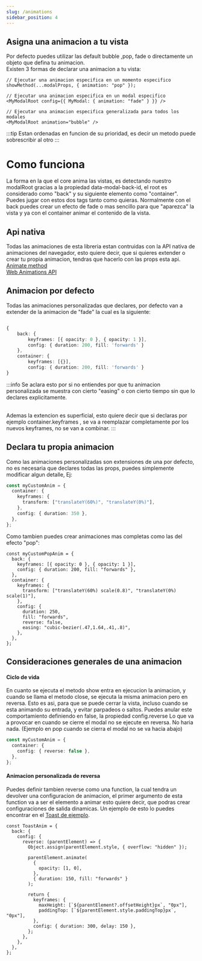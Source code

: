 ```yaml
---
slug: /animations
sidebar_position: 4
---
```



## Asigna una animacion a tu vista

Por defecto puedes utilizar las default <Highlight>bubble</Highlight> ,<Highlight>pop</Highlight>, <Highlight>fade</Highlight> o directamente un objeto que defina tu animacion.<br/>
Existen 3 formas de declarar una animacion a tu vista:

```tsx
// Ejecutar una animacion especifica en un momento especifico
showMethod(...modalProps, { animation: "pop" });
```

```tsx
// Ejecutar una animacion especifica en un modal especifico
<MyModalRoot config={{ MyModal: { animation: "fade" } }} />
```

```tsx
// Ejecutar una animacion especifica generalizada para todos los modales
<MyModalRoot animation="bubble" />
```

:::tip
Estan ordenadas en funcion de su prioridad, es decir un metodo puede sobrescribir al otro
:::

# Como funciona

La forma en la que el core anima las vistas, es detectando nuestro modalRoot gracias a la propiedad <Highlight>data-modal-back-id</Highlight>, el root es considerado como "back" y su siguiente elemento como "container".
Puedes jugar con estos dos tags tanto como quieras. Normalmente con el back puedes crear un efecto de fade o mas sencillo para que "aparezca" la vista y ya con el container animar el contenido de la vista.

## Api nativa

Todas las animaciones de esta libreria estan contruidas con la API nativa de animaciones del navegador, esto quiere decir, que si quieres extender o crear tu propia animacion, tendras que hacerlo con las props esta api.<br/>
[Animate method](https://developer.mozilla.org/en-US/Web/API/Element/animate)<br/>
[Web Animations API](https://developer.mozilla.org/en-US/Web/API/Web_Animations_API)<br/>

## Animacion por defecto

Todas las animaciones personalizadas que declares, por defecto van a extender de la animacion de "fade" la cual es la siguiente:

```ts

{
    back: {
        keyframes: [{ opacity: 0 }, { opacity: 1 }],
        config: { duration: 200, fill: 'forwards' }
    },
    container: {
        keyframes: [{}],
        config: { duration: 200, fill: 'forwards' }
}
```

:::info
Se aclara esto por si no entiendes por que tu animacion personalizada se muestra con cierto "easing" o con cierto tiempo sin que lo declares explicitamente.

<br />
Ademas la extencion es superficial, esto quiere decir que si declaras por ejemplo <Highlight>
  container.keyframes
</Highlight>
, se va a reemplazar completamente por los nuevos keyframes, no se van a
combinar. :::

## Declara tu propia animacion

Como las animaciones personalizadas son extensiones de una por defecto, no es necesaria que declares todas las props, puedes simplemente modificar algun detalle, Ej:

```typescript
const myCustomAnim = {
  container: {
    keyframes: {
      transform: ["translateY(60%)", "translateY(0%)"],
    },
    config: { duration: 350 },
  },
};
```

Como tambien puedes crear animaciones mas completas como las del efecto "pop":

```tsx
const myCustomPopAnim = {
  back: {
    keyframes: [{ opacity: 0 }, { opacity: 1 }],
    config: { duration: 200, fill: "forwards" },
  },
  container: {
    keyframes: {
      transform: ["translateY(60%) scale(0.8)", "translateY(0%) scale(1)"],
    },
    config: {
      duration: 250,
      fill: "forwards",
      reverse: false,
      easing: "cubic-bezier(.47,1.64,.41,.8)",
    },
  },
};
```

## Consideraciones generales de una animacion

#### Ciclo de vida

En cuanto se ejecuta el metodo show entra en ejecucion la animacion, y cuando se llama el metodo close, se ejecuta la misma animacion pero en reversa.
Esto es asi, para que se puede cerrar la vista, incluso cuando se esta animando su entrada, y evitar parpadeos o saltos. Puedes anular este comportamiento definiendo en false, la propiedad <Highlight>config.reverse</Highlight>
Lo que va a provocar en cuando se cierre el modal no se ejecute en reversa. No haria nada. (Ejemplo en pop cuando se cierra el modal no se va hacia abajo)

```typescript
const myCustomAnim = {
  container: {
    config: { reverse: false },
  },
};
```

#### Animacion personalizada de reversa

Puedes definir tambien <Highlight>reverse</Highlight> como una function, la cual tendra un devolver una configuracion de animacion, el primer argumento de esta function va a ser el elemento a animar esto quiere decir, que podras crear configuraciones de salida dinamicas. Un ejemplo de esto lo puedes encontrar en el [Toast de ejemplo](/container/toast).

```tsx
const ToastAnim = {
  back: {
    config: {
      reverse: (parentElement) => {
        Object.assign(parentElement.style, { overflow: "hidden" });

        parentElement.animate(
          {
            opacity: [1, 0],
          },
          { duration: 150, fill: "forwards" }
        );

        return {
          keyframes: {
            maxHeight: [`${parentElement?.offsetHeight}px`, "0px"],
            paddingTop: [`${parentElement.style.paddingTop}px`, "0px"],
          },
          config: { duration: 300, delay: 150 },
        };
      },
    },
  },
};
```
